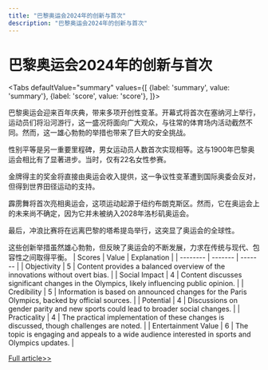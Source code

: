 ```yaml
---
title: "巴黎奥运会2024年的创新与首次"
description: "巴黎奥运会2024年的创新与首次"
---
```



# 巴黎奥运会2024年的创新与首次


<Tabs
	defaultValue="summary"
	values={[
	{label: 'summary', value: 'summary'},
	{label: 'score', value: 'score'},
]}>
<TabItem value="summary">

巴黎奥运会迎来百年庆典，带来多项开创性变革。开幕式将首次在塞纳河上举行，运动员们将沿河游行，这一盛况将面向广大观众，与往常的体育场内活动截然不同。然而，这一雄心勃勃的举措也带来了巨大的安全挑战。

性别平等是另一重要里程碑，男女运动员人数首次实现相等。这与1900年巴黎奥运会相比有了显著进步。当时，仅有22名女性参赛。

金牌得主的奖金将直接由奥运会收入提供，这一争议性变革遭到国际奥委会反对，但得到世界田径运动的支持。

霹雳舞将首次亮相奥运会，这项运动起源于纽约布朗克斯区。然而，它在奥运会上的未来尚不确定，因为它并未被纳入2028年洛杉矶奥运会。

最后，冲浪比赛将在远离巴黎的塔希提岛举行，这突显了奥运会的全球性。

这些创新举措虽然雄心勃勃，但反映了奥运会的不断发展，力求在传统与现代、包容性之间取得平衡。
</TabItem>
<TabItem value="score">
	| Scores     | Value   | Explanation |
	| -------- | ------- | ------- |
	| Objectivity  | 5    | Content provides a balanced overview of the innovations without overt bias.    |
	| Social Impact | 4     | Content discusses significant changes in the Olympics, likely influencing public opinion.    |
	| Credibility    | 5    | Information is based on announced changes for the Paris Olympics, backed by official sources.    |
	| Potential    | 4    | Discussions on gender parity and new sports could lead to broader social changes.    |
	| Practicality    | 4    | The practical implementation of these changes is discussed, though challenges are noted.    |
	| Entertainment Value    | 6    | The topic is engaging and appeals to a wide audience interested in sports and Olympics updates.    |
</TabItem>
</Tabs>

[Full article>>](https://apnews.com/article/olympics-2024-paris-innovations-opening-ceremony-cad9eda58cc0c4c86e4a7a61519062c7)
